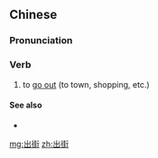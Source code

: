 ==Chinese==
{{zh-forms}}

===Pronunciation===
{{zh-pron
|c=ceot1 gaai1
|cat=v
}}

===Verb===
{{zh-verb}}

# {{lb|zh|dialectal}} to [[go out]] (to town, shopping, etc.)

====See also====
* {{zh-l|去街}}

[[mg:出街]]
[[zh:出街]]